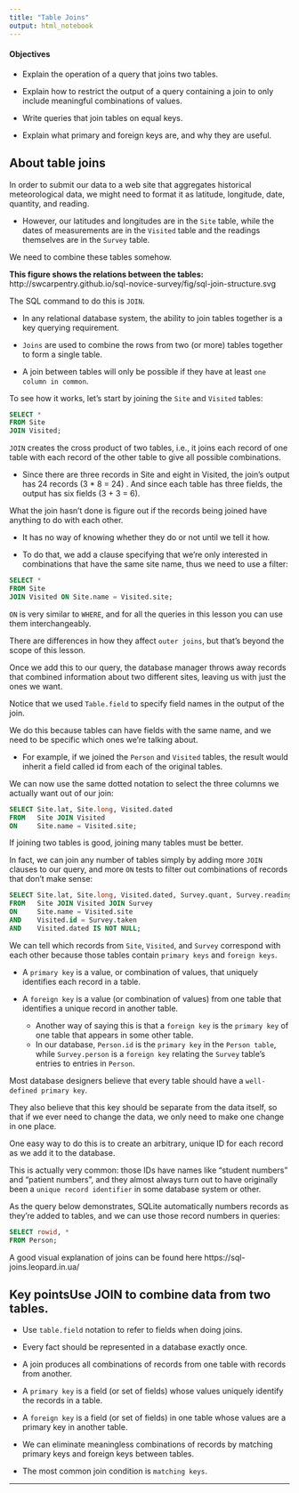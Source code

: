 ```yaml
---
title: "Table Joins"
output: html_notebook
---
```

#### Objectives
* Explain the operation of a query that joins two tables.

* Explain how to restrict the output of a query containing a join to only include meaningful combinations of values.

* Write queries that join tables on equal keys.

* Explain what primary and foreign keys are, and why they are useful.



## About table joins


In order to submit our data to a web site that aggregates historical meteorological data, we might need to format it as latitude, longitude, date, quantity, and reading.

* However, our latitudes and longitudes are in the `Site` table, while the dates of measurements are in the `Visited` table and the readings themselves are in the `Survey` table.

We need to combine these tables somehow.

**This figure shows the relations between the tables:**
http://swcarpentry.github.io/sql-novice-survey/fig/sql-join-structure.svg

The SQL command to do this is `JOIN`.

* In any relational database system, the ability to join tables together is a key querying requirement.

* `Joins` are used to combine the rows from two (or more) tables together to form a single table.
* A join between tables will only be possible if they have at least `one column in common`.


To see how it works, let’s start by joining the `Site` and `Visited` tables:

```sql
SELECT *
FROM Site
JOIN Visited;
```

`JOIN` creates the cross product of two tables, i.e., it joins each record of one table with each record of the other table to give all possible combinations.

* Since there are three records in Site and eight in Visited, the join’s output has 24 records (3 * 8 = 24) . And since each table has three fields, the output has six fields (3 + 3 = 6).

What the join hasn’t done is figure out if the records being joined have anything to do with each other.

* It has no way of knowing whether they do or not until we tell it how.

* To do that, we add a clause specifying that we’re only interested in combinations that have the same site name, thus we need to use a filter:

```sql
SELECT *
FROM Site
JOIN Visited ON Site.name = Visited.site;
```

`ON` is very similar to `WHERE`, and for all the queries in this lesson you can use them interchangeably.

There are differences in how they affect `outer joins`, but that’s beyond the scope of this lesson.

Once we add this to our query, the database manager throws away records that combined information about two different sites, leaving us with just the ones we want.

Notice that we used `Table.field` to specify field names in the output of the join.

We do this because tables can have fields with the same name, and we need to be specific which ones we’re talking about.

* For example, if we joined the `Person` and `Visited` tables, the result would inherit a field called id from each of the original tables.

We can now use the same dotted notation to select the three columns we actually want out of our join:

```SQL
SELECT Site.lat, Site.long, Visited.dated
FROM   Site JOIN Visited
ON     Site.name = Visited.site;
```
If joining two tables is good, joining many tables must be better.

In fact, we can join any number of tables simply by adding more `JOIN` clauses to our query, and more `ON` tests to filter out combinations of records that don’t make sense:

```SQL
SELECT Site.lat, Site.long, Visited.dated, Survey.quant, Survey.reading
FROM   Site JOIN Visited JOIN Survey
ON     Site.name = Visited.site
AND    Visited.id = Survey.taken
AND    Visited.dated IS NOT NULL;
```


We can tell which records from `Site`, `Visited`, and `Survey` correspond with each other because those tables contain `primary keys` and `foreign keys`.

* A `primary key` is a value, or combination of values, that uniquely identifies each record in a table.

* A `foreign key` is a value (or combination of values) from one table that identifies a unique record in another table.
  * Another way of saying this is that a `foreign key` is the `primary key` of one table that appears in some other table.
  * In our database, `Person.id` is the `primary key` in the `Person table`, while `Survey.person` is a `foreign key` relating the `Survey` table’s entries to entries in `Person`.


Most database designers believe that every table should have a `well-defined primary key`.

They also believe that this key should be separate from the data itself, so that if we ever need to change the data, we only need to make one change in one place.

One easy way to do this is to create an arbitrary, unique ID for each record as we add it to the database.

This is actually very common: those IDs have names like “student numbers” and “patient numbers”, and they almost always turn out to have originally been a `unique record identifier` in some database system or other.

As the query below demonstrates, SQLite automatically numbers records as they’re added to tables, and we can use those record numbers in queries:

```sql
SELECT rowid, *
FROM Person;

```

A good visual explanation of joins can be found here https://sql-joins.leopard.in.ua/


## Key pointsUse JOIN to combine data from two tables.

* Use `table.field` notation to refer to fields when doing joins.

* Every fact should be represented in a database exactly once.

* A join produces all combinations of records from one table with records from another.

* A `primary key` is a field (or set of fields) whose values uniquely identify the records in a table.

* A `foreign key` is a field (or set of fields) in one table whose values are a primary key in another table.

* We can eliminate meaningless combinations of records by matching primary keys and foreign keys between tables.

* The most common join condition is `matching keys`.







---
